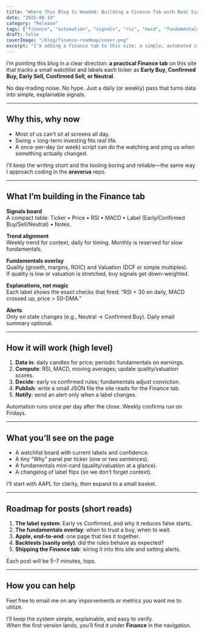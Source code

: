 ```yaml
---
title: "Where This Blog Is Headed: Building a Finance Tab with Real Signals"
date: "2025-08-14"
category: "Release"
tags: ["finance", "automation", "signals", "rsi", "macd", "fundamentals", "araverus"]
draft: false
coverImage: "/blog/finance-roadmap/cover.png"
excerpt: "I’m adding a Finance tab to this site: a simple, automated signals board that blends RSI/MACD with fundamentals—built for swing and long-term investors."
---
```


I’m pointing this blog in a clear direction: **a practical Finance tab** on this site that tracks a small watchlist and labels each ticker as **Early Buy, Confirmed Buy, Early Sell, Confirmed Sell, or Neutral**.

No day-trading noise. No hype. Just a daily (or weekly) pass that turns data into simple, explainable signals.

---

## Why this, why now

- Most of us can’t sit at screens all day.  
- Swing + long-term investing fits real life.  
- A once-per-day (or week) script can do the watching and ping us when something actually changed.

I’ll keep the writing short and the tooling boring and reliable—the same way I approach coding in the **araverus** repo.

---

## What I’m building in the Finance tab

**Signals board**  
  A compact table: Ticker • Price • RSI • MACD • Label (Early/Confirmed Buy/Sell/Neutral) • Notes.

**Trend alignment**  
  Weekly trend for context, daily for timing. Monthly is reserved for slow fundamentals.

**Fundamentals overlay**  
  Quality (growth, margins, ROIC) and Valuation (DCF or simple multiples).  
  If quality is low or valuation is stretched, buy signals get down-weighted.

**Explanations, not magic**  
  Each label shows the exact checks that fired: “RSI < 30 on daily, MACD crossed up, price > 50-DMA.”

**Alerts**  
  Only on state changes (e.g., Neutral → Confirmed Buy). Daily email summary optional.

---

## How it will work (high level)

1) **Data in**: daily candles for price; periodic fundamentals on earnings.  
2) **Compute**: RSI, MACD, moving averages; update quality/valuation scores.  
3) **Decide**: early vs confirmed rules; fundamentals adjust conviction.  
4) **Publish**: write a small JSON file the site reads for the Finance tab.  
5) **Notify**: send an alert only when a label changes.

Automation runs once per day after the close. Weekly confirms run on Fridays.

---

## What you’ll see on the page

- A watchlist board with current labels and confidence.
- A tiny “Why” panel per ticker (one or two sentences).
- A fundamentals mini-card (quality/valuation at a glance).
- A changelog of label flips (so we don’t forget context).

I’ll start with AAPL for clarity, then expand to a small basket.

---

## Roadmap for posts (short reads)

1) **The label system**: Early vs Confirmed, and why it reduces false starts.  
2) **The fundamentals overlay**: when to trust a buy, when to wait.  
3) **Apple, end-to-end**: one page that ties it together.  
4) **Backtests (sanity only)**: did the rules behave as expected?  
5) **Shipping the Finance tab**: wiring it into this site and setting alerts.

Each post will be 5–7 minutes, tops.

---

## How you can help

Feel free to email me on any imporvements or metrics you want me to utilize.

I’ll keep the system simple, explainable, and easy to verify.  
When the first version lands, you’ll find it under **Finance** in the navigation.